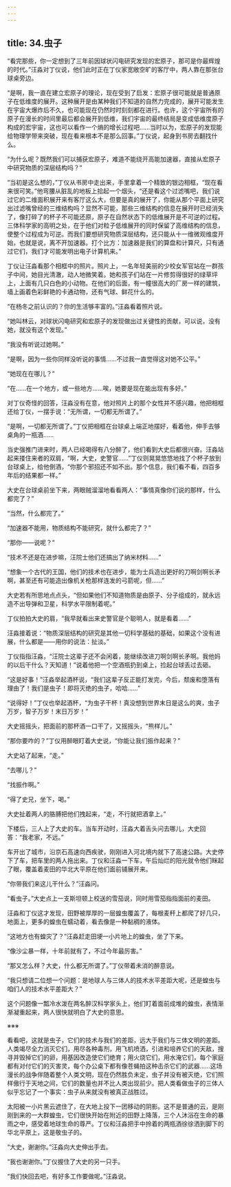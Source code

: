 ```yaml
---
---
---
```

title: 34.虫子
---

“看完那些，你一定想到了三年前因球状闪电研究发现的宏原子，那可是你最辉煌的时代。”汪淼对丁仪说，他们此时正在丁仪家宽敞空旷的客厅中，两人靠在那张台球桌旁边。

“是啊，我一直在建立宏原子的理论，现在受到了启发：宏原子很可能就是普通原子在低维度的展开。这种展开是由某种我们不知道的自然力完成的，展开可能发生在宇宙大爆炸后不久，也可能现在仍然时时刻刻都在进行。也许，这个宇宙所有的原子在漫长的时间里最后都会展开到低维，我们宇宙的最终结局是变成低维度原子构成的宏宇宙，这也可以看作一个熵的增长过程吧……当时以为，宏原子的发现能给物理学带来突破，现在看来根本不是那么回事。”丁仪说，起身到书房去翻找什么。

“为什么呢？既然我们可以捕获宏原子，难道不能绕开高能加速器，直接从宏原子中研究物质的深层结构吗？”

“当初是这么想的，”丁仪从书房中走出来，手里拿着一个精致的银边相框，“现在看来很可笑。”他弯腰从脏乱的地板上拾起一个烟头，“还是看这个过滤嘴吧，我们说过它的二维面积展开来有客厅这么大，但要是真的展开了，你能从那个平面上研究出过滤嘴曾经的三维结构吗？显然不可能，那些三维结构的信息在展开时已经消失了，像打碎了的杯子不可能还原，原子在自然状态下的低维展开是不可逆的过程。三体科学家的高明之处，在于他们对粒子低维展开的同时保留了高维结构的信息，使整个过程成为可逆。而我们要想研究物质深层结构，还只能从十一维微观维度开始，也就是说，离不开加速器。打个比方：加速器是我们的算盘和计算尺，只有通过它们，我们才可能发明出电子计算机来。”

丁仪让汪淼看那个相框中的照片。照片上，一名年轻美丽的少校女军官站在一群孩子中间，她目光清澈，动人地微笑着。她和孩子们站在一片修剪得很好的绿草坪上，上面有几只白色的小动物。在他们的后面，有一幢很高大的厂房一样的建筑，墙上画着色彩鲜艳的卡通动物，还有气球、鲜花什么的。

“在杨冬之前认识的？你的生活够丰富的。”汪淼看着照片说。

“她叫林云，对球状闪电研究和宏原子的发现做出过关键性的贡献，可以说，没有她，就没有这个发现。”

“我没有听说过她啊。”

“是啊，因为一些你同样没听说的事情……不过我一直觉得这对她不公平。”

“她现在在哪儿？”

“在……在一个地方，或一些地方……唉，她要是现在能出现有多好。”

对丁仪奇怪的回答，汪淼没有在意，他对照片上的那个女性并不感兴趣，他把相框还给丁仪，一摆手说：“无所谓，一切都无所谓了。”

“是啊，一切都无所谓了。”丁仪把相框在台球桌上端正地摆好，看着他，伸手去够桌角的一瓶酒……

当史强推门进来时，两人已经喝得有八分醉了，他们看到大史后都很兴奋。汪淼站起来搂住来者的双肩，“啊，大史，史警官……”丁仪则晃晃悠悠地找了个杯子放到台球桌上，给他倒酒，“你那个邪招还不如不出。那个信息，我们看不看，四百多年后的结果都一样。”

大史在台球桌前坐下来，两眼贼溜溜地看看两人：“事情真像你们说的那样，什么都完了？”

“当然，什么都完了。”

“加速器不能用，物质结构不能研究，就什么都完了？”

“那你——说呢？”

“技术不还是在进步嘛，汪院士他们还搞出了纳米材料……”

“想象一个古代的王国，他们的技术也在进步，能为士兵造出更好的刀啊剑啊长矛啊，甚至还有可能造出像机关枪那样连发的弓箭呢，但……”

大史若有所思地点点头，“但如果他们不知道物质是由原子、分子组成的，就永远造不出导弹和卫星，科学水平限制着呢。”

丁仪拍拍大史的肩，“我早就看出来史警官是个聪明人，就是看着……”

汪淼接着说：“物质深层结构的研究是其他一切科学基础的基础，如果这个没有进展，什么都是——用你的说法：扯淡。”

丁仪指指汪淼，“汪院士这辈子还不会闲着，能继续改进刀啊剑啊长矛啊。我他妈的以后干什么？天知道！”说着他把一个空酒瓶扔到桌上，捡起台球丢过去砸。

“这是好事！”汪淼举起酒杯说，“我们这辈子反正能打发完，今后，颓废和堕落有理由了！我们是虫子！即将灭绝的虫子，哈哈……”

“说得好！”丁仪也举起酒杯，“为虫子干杯！真没想到世界末日是这么的爽，虫子万岁，智子万岁！末日万岁！”

大史摇摇头，把面前的那杯酒一口干了，又摇摇头，“熊样儿。”

“那你要咋的？”丁仪用醉眼盯着大史说，“你能让我们振作起来？”

大史站了起来，“走。”

“去哪儿？”

“找振作啊。”

“得了史兄，坐下，喝。”

大史扯着两人的胳膊把他们拽起来，“走，不行就把酒拿上。”

下楼后，三人上了大史的车。当车开动时，汪淼大着舌头问去哪儿，大史回答：“我老家，不远。”

车开出了城市，沿京石高速向西疾驶，刚刚进入河北境内就下了高速公路。大史停下了车，把车里的两人拖出来。丁仪和汪淼一下车，午后灿烂的阳光就令他们眯起了眼，覆盖着麦田的华北大平原在他们面前铺展开来。

“你带我们来这儿干什么？”汪淼问。

“看虫子。”大史点上一支斯坦顿上校送的雪茄说，同时用雪茄指指面前的麦田。

汪淼和丁仪这才发现，田野被厚厚的一层蝗虫覆盖了，每根麦秆上都爬了好几只，地面上，更多的蝗虫在蠕动着，看去像是一种黏稠的液体。

“这地方也有蝗灾了？”汪淼赶走田埂一小片地上的蝗虫，坐了下来。

“像沙尘暴一样，十年前就有了，不过今年最厉害。”

“那又怎么样？大史，什么都无所谓了。”丁仪带着未消的醉意说。

“我只想请二位想一个问题：是地球人与三体人的技术水平差距大呢，还是蝗虫与咱们人的技术水平差距大？”

这个问题像一瓢冷水泼在两名醉汉科学家头上，他们盯着面前成堆的蝗虫，表情渐渐凝重起来，两人很快就明白了大史的意思。

※※※

看看吧，这就是虫子，它们的技术与我们的差距，远大于我们与三体文明的差距。人类竭尽全力消灭它们，用尽各种毒剂，用飞机喷洒，引进和培养它们的天敌，搜寻并毁掉它们的卵，用基因改造使它们绝育；用火烧它们，用水淹它们，每个家庭都有对付它们的灭害灵，每个办公桌下都有像苍蝇拍这种击杀它们的武器……这场漫长的战争伴随着整个人类文明，现在仍然胜负未定，虫子并没有被灭绝，它们照样傲行于天地之间，它们的数量也并不比人类出现前少。把人类看做虫子的三体人似乎忘记了一个事实：虫子从来就没有被真正战胜过。

太阳被一小片黑云遮住了，在大地上投下一团移动的阴影。这不是普通的云，是刚刚到来的一大群蝗虫，它们很快开始在附近的田野上降落，三个人沐浴在生命的暴雨之中，感受着地球生命的尊严。丁仪和汪淼把手中拎着的两瓶酒徐徐洒到脚下的华北平原上，这是敬虫子的。

“大史，谢谢你。”汪淼向大史伸出手去。

“我也谢谢你。”丁仪握住了大史的另一只手。

“我们快回去吧，有好多工作要做呢。”汪淼说。